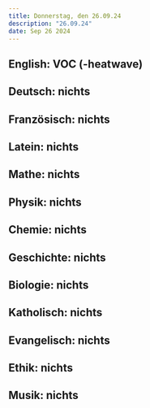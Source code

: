 ```yaml
---
title: Donnerstag, den 26.09.24
description: "26.09.24"
date: Sep 26 2024
---
```


## English: VOC (-heatwave)
## Deutsch: nichts
## Französisch: nichts
## Latein: nichts
## Mathe: nichts
## Physik: nichts
## Chemie: nichts
## Geschichte: nichts
## Biologie: nichts
## Katholisch: nichts
## Evangelisch: nichts
## Ethik: nichts
## Musik: nichts